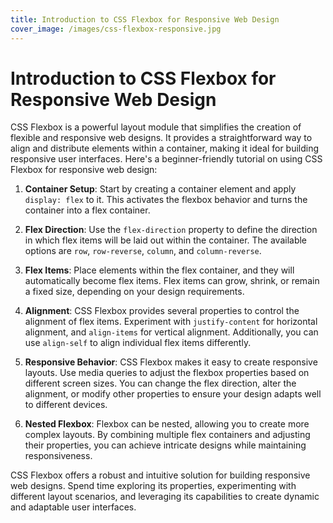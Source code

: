 ```yaml
---
title: Introduction to CSS Flexbox for Responsive Web Design
cover_image: /images/css-flexbox-responsive.jpg
---
```


# Introduction to CSS Flexbox for Responsive Web Design

CSS Flexbox is a powerful layout module that simplifies the creation of flexible and responsive web designs. It provides a straightforward way to align and distribute elements within a container, making it ideal for building responsive user interfaces. Here's a beginner-friendly tutorial on using CSS Flexbox for responsive web design:

1. **Container Setup**: Start by creating a container element and apply `display: flex` to it. This activates the flexbox behavior and turns the container into a flex container.

2. **Flex Direction**: Use the `flex-direction` property to define the direction in which flex items will be laid out within the container. The available options are `row`, `row-reverse`, `column`, and `column-reverse`.

3. **Flex Items**: Place elements within the flex container, and they will automatically become flex items. Flex items can grow, shrink, or remain a fixed size, depending on your design requirements.

4. **Alignment**: CSS Flexbox provides several properties to control the alignment of flex items. Experiment with `justify-content` for horizontal alignment, and `align-items` for vertical alignment. Additionally, you can use `align-self` to align individual flex items differently.

5. **Responsive Behavior**: CSS Flexbox makes it easy to create responsive layouts. Use media queries to adjust the flexbox properties based on different screen sizes. You can change the flex direction, alter the alignment, or modify other properties to ensure your design adapts well to different devices.

6. **Nested Flexbox**: Flexbox can be nested, allowing you to create more complex layouts. By combining multiple flex containers and adjusting their properties, you can achieve intricate designs while maintaining responsiveness.

CSS Flexbox offers a robust and intuitive solution for building responsive web designs. Spend time exploring its properties, experimenting with different layout scenarios, and leveraging its capabilities to create dynamic and adaptable user interfaces.
